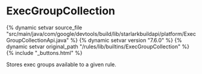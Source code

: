 <html devsite>
<head>
  <meta name="project_path" value="/_project.yaml">
  <meta name="book_path" value="/versions/7.6.0/_book.yaml">
</head>
<body>

<h1 class="page-title" id="modules.ExecGroupCollection">ExecGroupCollection</h1>

{% dynamic setvar source_file "src/main/java/com/google/devtools/build/lib/starlarkbuildapi/platform/ExecGroupCollectionApi.java" %}
{% dynamic setvar version "7.6.0" %}
{% dynamic setvar original_path "/rules/lib/builtins/ExecGroupCollection" %}
{% include "_buttons.html" %}
<!-- {% raw %} -->

Stores exec groups available to a given rule.



</body>
</html>

<!-- {% endraw %} -->
